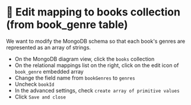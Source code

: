 
# 👐 Edit mapping to books collection (from book_genre table)

We want to modify the MongoDB schema so that each book's genres are represented as an array of strings. 

- On the MongoDB diagram view, click the `books` collection
- On the relational mappings list on the right, click on the edit icon of `book_genre` embedded array
- Change the field name from `bookGenres` to `genres`
- Uncheck `bookId`
- In the advanced settings, check `create array of primitive values`
- Click `Save and close`



<Screenshot url="https://www.mongodb.com/products/tools/relational-migrator" src="img/160-image-001.png" alt="Screenshot of the connect modal" />

